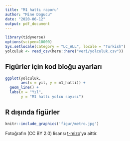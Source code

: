 ```yaml
---
title: "M1 hattı raporu"
author: "Mine Dogucu"
date: "2020-06-12"
output: pdf_document
---
```



```r
library(tidyverse)
options(scipen=10000) 
Sys.setlocale(category = "LC_ALL", locale = "Turkish")
yolculuk <- read_csv(here::here("veri/yolculuk.csv"))
```

## Figürler için kod bloğu ayarları

```r
ggplot(yolculuk, 
       aes(x = yil, y = m1_hatti)) +
  geom_line() +
  labs(x = "Yıl",
       y = "M1 hattı yolcu sayısı")

```


## R dışında figürler

```r
knitr::include_graphics('figur/metro.jpg')
```


Fotoğrafın  (CC BY 2.0) lisansı [t-mizo](https://www.flickr.com/photos/tmizo/7622107930/in/photolist-cBxi8Y-MUWrm-baLoXt-s1xpCk-AecPrJ-a3xdzR-2KMoC-dYSfc3-6ccgek-a3A5eN-AcDqUP-9tt9mD-aACVoF-5jfgYH-5ohiY-9QfYh7-9tt9ue-fcyRqm-Jf9TX-aKinvc-Jf9Ti-5SFHBs-vf9J8y-BDTGX3-TGaxZw-am9SZ-bCdVaU-hYdMq5-g7Qwo-5t3fuP-NfKcx-4uD2q-99DYLL-TErGso-9tt9Br-pNHD5R-bo5RRN-mx5dHp-5QXXGy-a2CznS-xwVX1g-2h6Aix8-6dUJVB-gQAbw-2h6AiuT-5MmoJC-7mULDr-CoPCTG-aFCEpk-NfK9S)'ya aittir. 


\ref{fig:sekil}